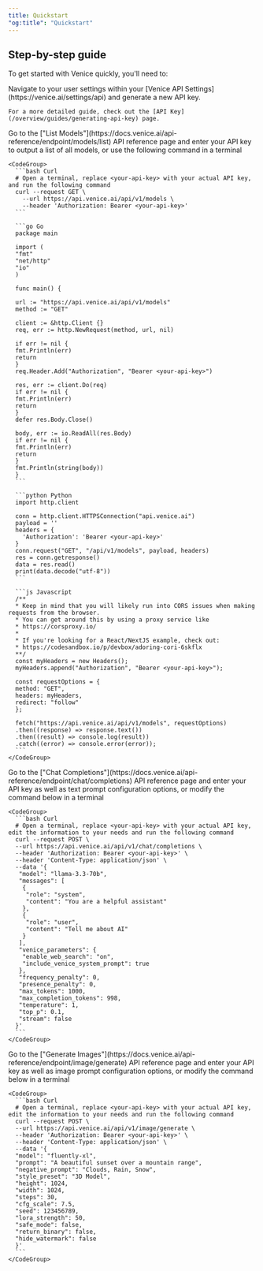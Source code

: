 ```yaml
---
title: Quickstart
"og:title": "Quickstart"
---
```


## Step-by-step guide

To get started with Venice quickly, you'll need to:

<Steps>
  <Step title="Generate an API Key">
    Navigate to your user settings within your [Venice API Settings](https://venice.ai/settings/api) and generate a new API key.

    For a more detailed guide, check out the [API Key](/overview/guides/generating-api-key) page.
  </Step>

  <Step title="Choose a model">
    Go to the ["List Models"](https://docs.venice.ai/api-reference/endpoint/models/list) API reference page and enter your API key to output a list of all models, or use the following command in a terminal

    <CodeGroup>
      ```bash Curl
      # Open a terminal, replace <your-api-key> with your actual API key, and run the following command
      curl --request GET \
        --url https://api.venice.ai/api/v1/models \
        --header 'Authorization: Bearer <your-api-key>'
      ```

      ```go Go
      package main

      import (
      "fmt"
      "net/http"
      "io"
      )

      func main() {

      url := "https://api.venice.ai/api/v1/models"
      method := "GET"

      client := &http.Client {}
      req, err := http.NewRequest(method, url, nil)

      if err != nil {
      fmt.Println(err)
      return
      }
      req.Header.Add("Authorization", "Bearer <your-api-key>")

      res, err := client.Do(req)
      if err != nil {
      fmt.Println(err)
      return
      }
      defer res.Body.Close()

      body, err := io.ReadAll(res.Body)
      if err != nil {
      fmt.Println(err)
      return
      }
      fmt.Println(string(body))
      }
      ```

      ```python Python
      import http.client

      conn = http.client.HTTPSConnection("api.venice.ai")
      payload = ''
      headers = {
        'Authorization': 'Bearer <your-api-key>'
      }
      conn.request("GET", "/api/v1/models", payload, headers)
      res = conn.getresponse()
      data = res.read()
      print(data.decode("utf-8"))
      ```

      ```js Javascript
      /**
      * Keep in mind that you will likely run into CORS issues when making requests from the browser.
      * You can get around this by using a proxy service like 
      * https://corsproxy.io/
      *
      * If you're looking for a React/NextJS example, check out: 
      * https://codesandbox.io/p/devbox/adoring-cori-6skflx
      **/
      const myHeaders = new Headers();
      myHeaders.append("Authorization", "Bearer <your-api-key>");

      const requestOptions = {
      method: "GET",
      headers: myHeaders,
      redirect: "follow"
      };

      fetch("https://api.venice.ai/api/v1/models", requestOptions)
      .then((response) => response.text())
      .then((result) => console.log(result))
      .catch((error) => console.error(error));
      ```
    </CodeGroup>
  </Step>

  <Step title="Text Prompt">
    Go to the ["Chat Completions"](https://docs.venice.ai/api-reference/endpoint/chat/completions) API reference page and enter your API key as well as text prompt configuration options, or modify the command below in a terminal

    <CodeGroup>
      ```bash Curl
      # Open a terminal, replace <your-api-key> with your actual API key, edit the information to your needs and run the following command
      curl --request POST \
      --url https://api.venice.ai/api/v1/chat/completions \
      --header 'Authorization: Bearer <your-api-key>' \
      --header 'Content-Type: application/json' \
      --data '{
       "model": "llama-3.3-70b",
       "messages": [
        {
         "role": "system",
         "content": "You are a helpful assistant"
        },
        {
         "role": "user",
         "content": "Tell me about AI"
        }
       ],
       "venice_parameters": {
        "enable_web_search": "on",
        "include_venice_system_prompt": true
       },
       "frequency_penalty": 0,
       "presence_penalty": 0,
       "max_tokens": 1000,
       "max_completion_tokens": 998,
       "temperature": 1,
       "top_p": 0.1,
       "stream": false
      }'
      ```
    </CodeGroup>
  </Step>

  <Step title="Image Generation">
    Go to the ["Generate Images"](https://docs.venice.ai/api-reference/endpoint/image/generate) API reference page and enter your API key as well as image prompt configuration options, or modify the command below in a terminal

    <CodeGroup>
      ```bash Curl
      # Open a terminal, replace <your-api-key> with your actual API key, edit the information to your needs and run the following command
      curl --request POST \
      --url https://api.venice.ai/api/v1/image/generate \
      --header 'Authorization: Bearer <your-api-key>' \
      --header 'Content-Type: application/json' \
      --data '{
      "model": "fluently-xl",
      "prompt": "A beautiful sunset over a mountain range",
      "negative_prompt": "Clouds, Rain, Snow",
      "style_preset": "3D Model",
      "height": 1024,
      "width": 1024,
      "steps": 30,
      "cfg_scale": 7.5,
      "seed": 123456789,
      "lora_strength": 50,
      "safe_mode": false,
      "return_binary": false,
      "hide_watermark": false
      }'
      ```
    </CodeGroup>
  </Step>
</Steps>

<Resources />